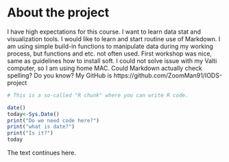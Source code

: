 
# About the project


I have high expectations for this course. I want to learn data stat and visualization tools.
I would like to learn and start routine use of Markdown. I am using simple build-in functions 
to manipulate data during my working process, but functions and etc. not often used.
First workshop was nice, same as guidelines how to install soft. I could not solve issue with my Valti computer, so I am using home MAC.
Could Markdown actually check spelling? Do you know?
My GitHub is https://github.com/ZoomMan91/IODS-project

```r
# This is a so-called "R chunk" where you can write R code.

date()
today<-Sys.Date()
print("Do we need code here?")
print("what is date?")
print("Is it?") 
today
```
The text continues here.

